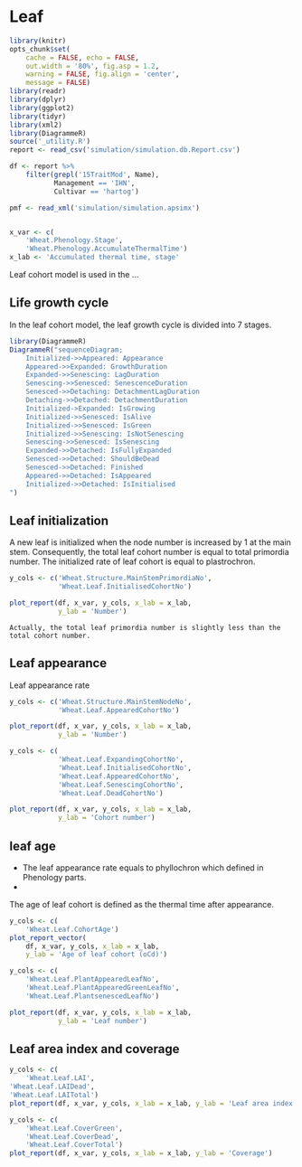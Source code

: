 # Leaf {#cha:leaf}


```r
library(knitr)
opts_chunk$set(
    cache = FALSE, echo = FALSE, 
    out.width = '80%', fig.asp = 1.2,
    warning = FALSE, fig.align = 'center',
    message = FALSE) 
library(readr)
library(dplyr)
library(ggplot2)
library(tidyr)
library(xml2)
library(DiagrammeR)
source('_utility.R')
report <- read_csv('simulation/simulation.db.Report.csv')

df <- report %>% 
    filter(grepl('15TraitMod', Name),
           Management == 'IHN',
           Cultivar == 'hartog')

pmf <- read_xml('simulation/simulation.apsimx')


x_var <- c(
    'Wheat.Phenology.Stage',
    'Wheat.Phenology.AccumulateThermalTime')
x_lab <- 'Accumulated thermal time, stage'
```



Leaf cohort model is used in the ...

## Life growth cycle

In the leaf cohort model, the leaf growth cycle is divided into 7 stages.

```r
library(DiagrammeR)
DiagrammeR("sequenceDiagram;
	Initialized->>Appeared: Appearance 
	Appeared->>Expanded: GrowthDuration
	Expanded->>Senescing: LagDuration
	Senescing->>Senesced: SenescenceDuration
	Senesced->>Detaching: DetachmentLagDuration
	Detaching->>Detached: DetachmentDuration
	Initialized->Expanded: IsGrowing
	Initialized->>Senesced: IsAlive
	Initialized->>Senesced: IsGreen
	Initialized->>Senescing: IsNotSenescing
	Senescing->>Senesced: IsSenescing
	Expanded->>Detached: IsFullyExpanded
	Senesced->>Detached: ShouldBeDead
	Senesced->>Detached: Finished
	Appeared->>Detached: IsAppeared
	Initialized->>Detached: IsInitialised
")
```

## Leaf initialization

A new leaf is initialized when the node number is increased by 1 at the main stem. Consequently, the total leaf cohort number is equal to total primordia number. The initialized rate of leaf cohort is equal to plastrochron.

<div class="fig-output">

```r
y_cols <- c('Wheat.Structure.MainStemPrimordiaNo',
            'Wheat.Leaf.InitialisedCohortNo')

plot_report(df, x_var, y_cols, x_lab = x_lab, 
            y_lab = 'Number')

```
</div>



```block
Actually, the total leaf primordia number is slightly less than the total cohort number.
```

## Leaf appearance 
Leaf appearance rate  

<div class="fig-output">

```r
y_cols <- c('Wheat.Structure.MainStemNodeNo',
            'Wheat.Leaf.AppearedCohortNo')

plot_report(df, x_var, y_cols, x_lab = x_lab, 
            y_lab = 'Number')

```
</div>




<div class="fig-output">
```r
y_cols <- c(
            'Wheat.Leaf.ExpandingCohortNo',
            'Wheat.Leaf.InitialisedCohortNo',
            'Wheat.Leaf.AppearedCohortNo',
            'Wheat.Leaf.SenescingCohortNo',
            'Wheat.Leaf.DeadCohortNo')

plot_report(df, x_var, y_cols, x_lab = x_lab, 
            y_lab = 'Cohort number')


```
</div>


## leaf age
- The leaf appearance rate equals to phyllochron which defined in Phenology parts.
- 

The age of leaf cohort is defined as the thermal time after appearance. 


<div class="fig-output">
```r
y_cols <- c(
    'Wheat.Leaf.CohortAge')
plot_report_vector(
    df, x_var, y_cols, x_lab = x_lab, 
    y_lab = 'Age of leaf cohort (oCd)')

```
</div>




<div class="fig-output">
```r
y_cols <- c(
    'Wheat.Leaf.PlantAppearedLeafNo',
    'Wheat.Leaf.PlantAppearedGreenLeafNo',
    'Wheat.Leaf.PlantsenescedLeafNo')

plot_report(df, x_var, y_cols, x_lab = x_lab, 
            y_lab = 'Leaf number')


```
</div>



## Leaf area index and coverage

<div class="fig-output">
```r
y_cols <- c(
    'Wheat.Leaf.LAI', 
'Wheat.Leaf.LAIDead',
'Wheat.Leaf.LAITotal')
plot_report(df, x_var, y_cols, x_lab = x_lab, y_lab = 'Leaf area index')

```
</div>


<div class="fig-output">
```r
y_cols <- c(
    'Wheat.Leaf.CoverGreen',
    'Wheat.Leaf.CoverDead',
    'Wheat.Leaf.CoverTotal')
plot_report(df, x_var, y_cols, x_lab = x_lab, y_lab = 'Coverage')

```
</div>





